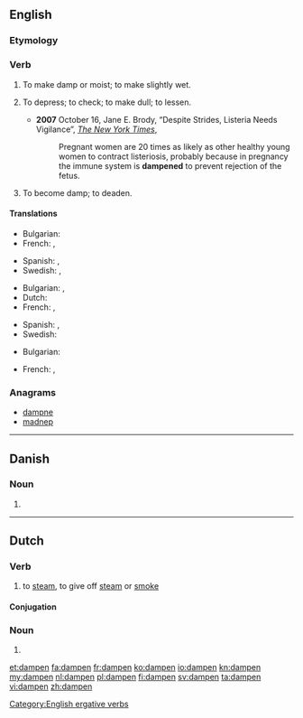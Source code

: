 ==English==

===Etymology===
{{suffix|damp|en|ss=3}}

===Verb===
{{en-verb}}

# {{transitive}} To make damp or moist; to make slightly wet.
# {{transitive}} To depress; to check; to make dull; to lessen.
#* '''2007''' October 16, Jane E. Brody, “Despite Strides, Listeria Needs Vigilance”, ''[[w:The New York Times|The New York Times]]'',
#*: Pregnant women are 20 times as likely as other healthy young women to contract listeriosis, probably because in pregnancy the immune system is '''dampened''' to prevent rejection of the fetus.
# {{intransitive}} To become damp; to deaden.

{{Webster 1913}}

====Translations====
{{trans-top|make damp}}
* Bulgarian: {{t|bg|навлажнявам}}
* French: {{t|fr|humecter}}, {{t|fr|humidifier}}
{{trans-mid}}
* Spanish: {{t|es|humedecer}}, {{t|es|humectar}}
* Swedish: {{t|sv|fukta}}, {{t|sv|väta}}
{{trans-bottom}}
{{trans-top|depress, lessen}}
* Bulgarian: {{t|bg|обезсърчавам}}, {{t|bg|угнетявам}}
* Dutch: {{t|nl|bedrukken}}
* French: {{t|fr|déprécier}}, {{t|fr|rabaisser}}
{{trans-mid}}
* Spanish: {{t|es|deprimir}}, {{t|es|reducir}}
* Swedish: {{t+|sv|dämpa}}
{{trans-bottom}}
{{trans-top|become damp, to deaden}}
* Bulgarian: {{t|bg|навлажнявам се}}
{{trans-mid}}
* French: {{t|fr|s'humidifier}}, {{t|fr|s'humecter}}
{{trans-bottom}}

===Anagrams===
* [[dampne#English|dampne]]
* [[madnep#English|madnep]]

[[Category:English ergative verbs]]

----

==Danish==

===Noun===
{{head|da|noun form|g=c}}

# {{form of|singular definite|damp|lang=da}}

----

==Dutch==

===Verb===
{{nl-verb|wk-t}}

# to [[steam]], to give off [[steam]] or [[smoke]]

====Conjugation====
{{nl-conj-wk|damp|dt=t}}

===Noun===
{{head|nl}}

# {{nl-noun-form|pl=1|damp}}

[[et:dampen]]
[[fa:dampen]]
[[fr:dampen]]
[[ko:dampen]]
[[io:dampen]]
[[kn:dampen]]
[[my:dampen]]
[[nl:dampen]]
[[pl:dampen]]
[[fi:dampen]]
[[sv:dampen]]
[[ta:dampen]]
[[vi:dampen]]
[[zh:dampen]]